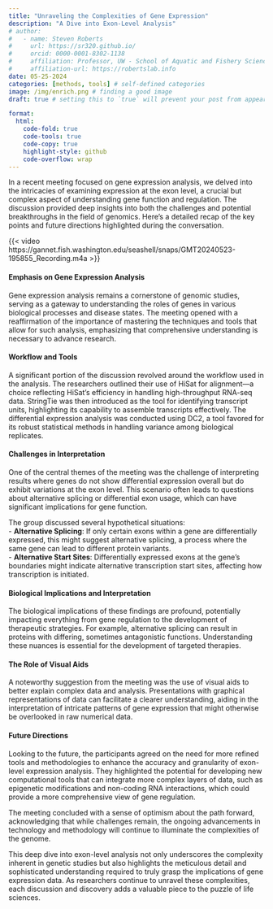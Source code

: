 ```yaml
---
title: "Unraveling the Complexities of Gene Expression"
description: "A Dive into Exon-Level Analysis"
# author:
#   - name: Steven Roberts
#     url: https://sr320.github.io/
#     orcid: 0000-0001-8302-1138
#     affiliation: Professor, UW - School of Aquatic and Fishery Sciences
#     affiliation-url: https://robertslab.info
date: 05-25-2024
categories: [methods, tools] # self-defined categories
image: /img/enrich.png # finding a good image
draft: true # setting this to `true` will prevent your post from appearing on your listing page until you're ready!

format:
  html:
    code-fold: true
    code-tools: true
    code-copy: true
    highlight-style: github
    code-overflow: wrap
---
```


In a recent meeting focused on gene expression analysis, we delved into the intricacies of examining expression at the exon level, a crucial but complex aspect of understanding gene function and regulation. The discussion provided deep insights into both the challenges and potential breakthroughs in the field of genomics. Here's a detailed recap of the key points and future directions highlighted during the conversation.

{{< video https://gannet.fish.washington.edu/seashell/snaps/GMT20240523-195855_Recording.m4a >}}


#### Emphasis on Gene Expression Analysis

Gene expression analysis remains a cornerstone of genomic studies, serving as a gateway to understanding the roles of genes in various biological processes and disease states. The meeting opened with a reaffirmation of the importance of mastering the techniques and tools that allow for such analysis, emphasizing that comprehensive understanding is necessary to advance research.

#### Workflow and Tools

A significant portion of the discussion revolved around the workflow used in the analysis. The researchers outlined their use of HiSat for alignment—a choice reflecting HiSat's efficiency in handling high-throughput RNA-seq data. StringTie was then introduced as the tool for identifying transcript units, highlighting its capability to assemble transcripts effectively. The differential expression analysis was conducted using DC2, a tool favored for its robust statistical methods in handling variance among biological replicates.

#### Challenges in Interpretation

One of the central themes of the meeting was the challenge of interpreting results where genes do not show differential expression overall but do exhibit variations at the exon level. This scenario often leads to questions about alternative splicing or differential exon usage, which can have significant implications for gene function.

The group discussed several hypothetical situations:    
- **Alternative Splicing**: If only certain exons within a gene are differentially expressed, this might suggest alternative splicing, a process where the same gene can lead to different protein variants.     
- **Alternative Start Sites**: Differentially expressed exons at the gene's boundaries might indicate alternative transcription start sites, affecting how transcription is initiated.

#### Biological Implications and Interpretation

The biological implications of these findings are profound, potentially impacting everything from gene regulation to the development of therapeutic strategies. For example, alternative splicing can result in proteins with differing, sometimes antagonistic functions. Understanding these nuances is essential for the development of targeted therapies.

#### The Role of Visual Aids

A noteworthy suggestion from the meeting was the use of visual aids to better explain complex data and analysis. Presentations with graphical representations of data can facilitate a clearer understanding, aiding in the interpretation of intricate patterns of gene expression that might otherwise be overlooked in raw numerical data.

#### Future Directions

Looking to the future, the participants agreed on the need for more refined tools and methodologies to enhance the accuracy and granularity of exon-level expression analysis. They highlighted the potential for developing new computational tools that can integrate more complex layers of data, such as epigenetic modifications and non-coding RNA interactions, which could provide a more comprehensive view of gene regulation.

The meeting concluded with a sense of optimism about the path forward, acknowledging that while challenges remain, the ongoing advancements in technology and methodology will continue to illuminate the complexities of the genome.

This deep dive into exon-level analysis not only underscores the complexity inherent in genetic studies but also highlights the meticulous detail and sophisticated understanding required to truly grasp the implications of gene expression data. As researchers continue to unravel these complexities, each discussion and discovery adds a valuable piece to the puzzle of life sciences.
